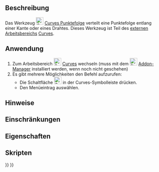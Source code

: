 <languages/>

{{Docnav/de
|[[Curves_SplitCurve/de|SplitCurve]]
|[[Curves_Approximate/de|Approximate]]
|[[Curves_Workbench/de|Curves]]
|IconL=Curves_SplitCurve.svg
|IconR=Curves_Approximate.svg
|IconC=Curves_workbench_icon.svg
}}

{{GuiCommand/de
|Name=Curves Discretize
|Name/de=Curves Punktefolge
|MenuLocation=Curves → Discretize
|Workbenches=[[Curves_Workbench/de|Curves]]
}}

<span id="Description"></span>
==Beschreibung==

Das Werkzeug [[Image:Curves_Discretize.svg|24px]] [[Curves_Discretize/de|Curves Punktefolge]] verteilt eine Punktefolge entlang einer Kante oder eines Drahtes. Dieses Werkzeug ist Teil des [[External_workbenches/de|externen Arbeitsbereichs]] [[Curves_Workbench/de|Curves]].

<span id="Usage"></span>
==Anwendung==

# Zum Arbeitsbereich [[Image:Curves_workbench_icon.svg|24px]] [[Curves_Workbench/de|Curves]] wechseln (muss mit dem  [[Image:Std_AddonMgr.svg|24px]] [[Std_AddonMgr/de|Addon-Manager]] installiert werden, wenn noch nicht geschehen)
# Es gibt mehrere Möglichkeiten den Befehl aufzurufen:
#* Die Schaltfläche [[Image:Curves_Discretize.svg|24px]] in der Curves-Symbolleiste drücken.
#* Den Menüeintrag {{MenuCommand|Curves → Discretize}} auswählen.


<span id="Notes"></span>
==Hinweise==


<span id="Limitations"></span>
==Einschränkungen==


<span id="Properties"></span>
==Eigenschaften==


<span id="Scripting"></span>
==Skripten==


{{Docnav/de
|[[Curves_SplitCurve/de|SplitCurve]]
|[[Curves_Approximate/de|Approximate]]
|[[Curves_Workbench/de|Curves]]
|IconL=Curves_SplitCurve.svg
|IconR=Curves_Approximate.svg
|IconC=Curves_workbench_icon.svg
}}

{{Curves Tools navi{{#translation:}}}}
{{Userdocnavi{{#translation:}}}}